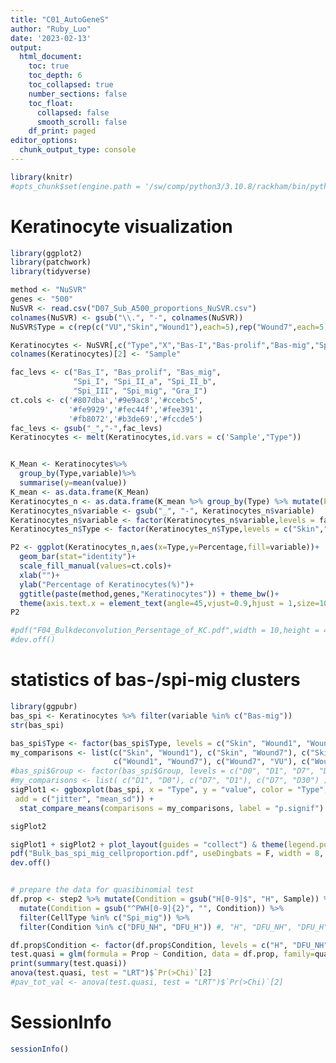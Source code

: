 ```yaml
---
title: "C01_AutoGeneS"
author: "Ruby_Luo"
date: '2023-02-13'
output: 
  html_document:
    toc: true
    toc_depth: 6
    toc_collapsed: true
    number_sections: false
    toc_float:
      collapsed: false
      smooth_scroll: false
    df_print: paged
editor_options: 
  chunk_output_type: console
---
```


```r
library(knitr)
#opts_chunk$set(engine.path = '/sw/comp/python3/3.10.8/rackham/bin/python3')
```

# Keratinocyte visualization
```r
library(ggplot2)
library(patchwork)
library(tidyverse)

method <- "NuSVR"
genes <- "500"
NuSVR <- read.csv("D07_Sub_A500_proportions_NuSVR.csv")
colnames(NuSVR) <- gsub("\\.", "-", colnames(NuSVR))
NuSVR$Type = c(rep(c("VU","Skin","Wound1"),each=5),rep("Wound7",each=5))

Keratinocytes <- NuSVR[,c("Type","X","Bas-I","Bas-prolif","Bas-mig","Spi-I","Spi-II-a","Spi-II-b","Spi-III","Spi-mig","Gra-I")]
colnames(Keratinocytes)[2] <- "Sample"

fac_levs <- c("Bas_I", "Bas_prolif", "Bas_mig",
              "Spi_I", "Spi_II_a", "Spi_II_b",
              "Spi_III", "Spi_mig", "Gra_I")
ct.cols <- c('#807dba','#9e9ac8','#ccebc5',
             '#fe9929','#fec44f','#fee391',
             '#fb8072','#b3de69','#fccde5')
fac_levs <- gsub("_","-",fac_levs)
Keratinocytes <- melt(Keratinocytes,id.vars = c('Sample',"Type"))


K_Mean <- Keratinocytes%>%
  group_by(Type,variable)%>%
  summarise(y=mean(value))
K_mean <- as.data.frame(K_Mean)
Keratinocytes_n <- as.data.frame(K_mean %>% group_by(Type) %>% mutate(Percentage=round(y/sum(y)*100,2)))
Keratinocytes_n$variable <- gsub("_", "-", Keratinocytes_n$variable)
Keratinocytes_n$variable <- factor(Keratinocytes_n$variable,levels = fac_levs)
Keratinocytes_n$Type <- factor(Keratinocytes_n$Type,levels = c("Skin","Wound1","Wound7","VU"))

P2 <- ggplot(Keratinocytes_n,aes(x=Type,y=Percentage,fill=variable))+
  geom_bar(stat="identity")+
  scale_fill_manual(values=ct.cols)+
  xlab("")+
  ylab("Percentage of Keratinocytes(%)")+
  ggtitle(paste(method,genes,"Keratinocytes")) + theme_bw()+
  theme(axis.text.x = element_text(angle=45,vjust=0.9,hjust = 1,size=10),plot.title = element_text(size = 10),legend.title =element_text(size=10))+ guides(fill=guide_legend(title="Celltypes"))
P2

#pdf("F04_Bulkdeconvolution_Persentage_of_KC.pdf",width = 10,height = 4)
#dev.off()
```


# statistics of bas-/spi-mig clusters
```r
library(ggpubr)
bas_spi <- Keratinocytes %>% filter(variable %in% c("Bas-mig"))
str(bas_spi)

bas_spi$Type <- factor(bas_spi$Type, levels = c("Skin", "Wound1", "Wound7", "VU"))
my_comparisons <- list(c("Skin", "Wound1"), c("Skin", "Wound7"), c("Skin", "VU"),
                       c("Wound1", "Wound7"), c("Wound7", "VU"), c("Wound1", "VU"))
#bas_spi$Group <- factor(bas_spi$Group, levels = c("D0", "D1", "D7", "D30"))
#my_comparisons <- list( c("D1", "D0"), c("D7", "D1"), c("D7", "D30") )
sigPlot1 <- ggboxplot(bas_spi, x = "Type", y = "value", color = "Type", palette = c("#00AFBB", "#E7B800", "#FC4E07", '#807dba'),
 add = c("jitter", "mean_sd")) + 
  stat_compare_means(comparisons = my_comparisons, label = "p.signif") # Add pairwise comparisons p-value

sigPlot2

sigPlot1 + sigPlot2 + plot_layout(guides = "collect") & theme(legend.position = "none")
pdf("Bulk_bas_spi_mig_cellproportion.pdf", useDingbats = F, width = 8, height = 5)
dev.off()


# prepare the data for quasibinomial test
df.prop <- step2 %>% mutate(Condition = gsub("H[0-9]$", "H", Sample)) %>% 
  mutate(Condition = gsub("^PWH[0-9]{2}", "", Condition)) %>% 
  filter(CellType %in% c("Spi_mig")) %>% 
  filter(Condition %in% c("DFU_NH", "DFU_H")) #, "H", "DFU_NH", "DFU_H"

df.prop$Condition <- factor(df.prop$Condition, levels = c("H", "DFU_NH", "DFU_H"))
test.quasi = glm(formula = Prop ~ Condition, data = df.prop, family=quasibinomial)
print(summary(test.quasi))
anova(test.quasi, test = "LRT")$`Pr(>Chi)`[2]
#pav_tot_val <- anova(test.quasi, test = "LRT")$`Pr(>Chi)`[2]
```


# SessionInfo
```r
sessionInfo()
```